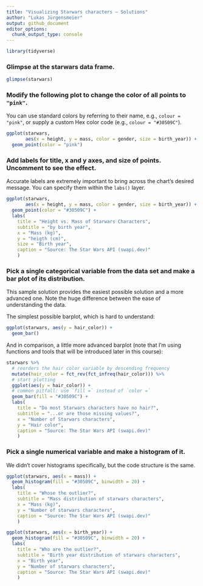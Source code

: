 ```yaml
---
title: "Visualizing Starwars characters — Solutions"
author: "Lukas Jürgensmeier"
output: github_document
editor_options: 
  chunk_output_type: console
---
```


```r
library(tidyverse)
```

### Glimpse at the starwars data frame.

```r
glimpse(starwars)
```

### Modify the following plot to change the color of all points to `"pink"`.

You can use standard colors by referring to their name, e.g., `colour = "pink"`, or supply a custom Hex color code (e.g., `colour = "#30509C"`).

```r
ggplot(starwars, 
       aes(x = height, y = mass, color = gender, size = birth_year)) +
  geom_point(color = "pink")
```

### Add labels for title, x and y axes, and size of points. Uncomment to see the effect.

Accurate labels are extremely important to bring across the chart's desired message.
You can specify them within the `labs()` layer.

```r
ggplot(starwars, 
       aes(x = height, y = mass, color = gender, size = birth_year)) +
  geom_point(color = "#30509C") +
  labs(
    title = "Height vs. Mass of Starwars Characters",
    subtitle = "by birth year",
    x = "Mass (kg)",
    y = "heigth (cm)",
    size = "Birth year",
    caption = "Source: The Star Wars API (swapi.dev)"
    )
```

### Pick a single categorical variable from the data set and make a bar plot of its distribution.

This sample solution provides the easiest possible solution and a more advanced one.
Note the huge difference between the ease of understanding the data.

The simplest possible barplot, which is hard to understand:

```r
ggplot(starwars, aes(y = hair_color)) +
  geom_bar()
```

And in comparison, a little more advanced barplot (note that I'm using functions and tools that will be introduced later in this course):

```r
starwars %>% 
  # reorders the hair color variable by descending frequency
  mutate(hair_color = fct_rev(fct_infreq(hair_color))) %>% 
  # start plotting
  ggplot(aes(y = hair_color)) +
  # common pitfall: use `fill =` instead of `color =`
  geom_bar(fill = "#30509C") +
  labs(
    title = "Do most Starwars characters have no hair?",
    subtitle = "...or are those missing values?",
    x = "Number of Starwars characters",
    y = "Hair color",
    caption = "Source: The Star Wars API (swapi.dev)"
    )
```

### Pick a single numerical variable and make a histogram of it.

We didn't cover histograms specifically, but the code structure is the same.

```r
ggplot(starwars, aes(x = mass)) +
  geom_histogram(fill = "#30509C", binwidth = 20) +
  labs(
    title = "Whose the outlier?",
    subtitle = "Mass distribution of starwars characters",
    x = "Mass (kg)",
    y = "Number of starwars characters",
    caption = "Source: The Star Wars API (swapi.dev)"
    )

ggplot(starwars, aes(x = birth_year)) +
  geom_histogram(fill = "#30509C", binwidth = 20) +
  labs(
    title = "Who are the outlier?",
    subtitle = "Birth year distribution of starwars characters",
    x = "Birth year",
    y = "Number of starwars characters",
    caption = "Source: The Star Wars API (swapi.dev)"
    )
```
